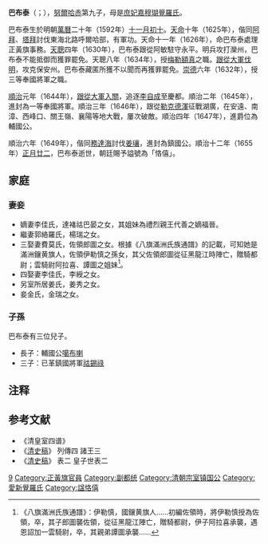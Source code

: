 {{東亞男性歷史人物
|名稱 =巴布泰
|身份 =
|國家 =
|時代 =
|主君 =
|屆數 =
|最高職務 =
|前任 = 
|繼任 = 
|圖片名稱 =
|圖片大小 =
|圖片說明 =
|姓 =
|名 =
|姓名 =
|字 =
|名乘 =<!--琉球士族用-->
|官職 =梅勒額真→罷免
|封爵 =三等奉國將軍→一等奉國將軍→輔國將軍→晉輔國公→鎮國公
|封號 =
|位階 =
|御稱號 =<!--日本皇族之稱號 -->
|宮號1 =<!--日本皇族之宮號 -->
|宮號2 =<!--朝鮮王族之宮號 -->
|封地 =
|神號 =
|尊號 =
|族裔 = 
|旗籍 =<!--清朝旗人專用 -->
|氏族 =
|籍貫 =
|本貫 =
|祖籍 =
|本籍 =
|出身地 =
|府邸 =
|世系 = 
|初名 =
|乳名 =<!--日本、朝鮮、琉球以 外人物用-->
|幼名 =<!--日本人用-->
|兒名 =<!--朝鮮人用-->
|童名 =<!--琉球人用-->
|小字 =
|別名 =
|號 =
|法號 =
|院號 =
|其他名號 =
|出生日期 =1592年
|出生地點 =
|婚年 =
|逝世年 =1655年 (62-63歲)
|逝世地 =
|諡號 =鎮國恪僖公
|墓葬 =
|祠廟 =
|父親 =清太祖[[努尔哈赤|努尔哈赤]]
|嫡母 =大福晋[[阿巴亥|阿巴亥]]
|母親 =[[庶妃嘉穆瑚覺羅氏|庶妃嘉穆瑚覺羅氏]]
|元配 =
|正室 =
|妻 =
|繼室 =
|平妻 =
|側室 =
|元配之父 =
|元配之嫡母 =
|元配之母 =
|正室之父 =
|正室之嫡母 =
|正室之母 =
|妻之父 =
|妻之嫡母 =
|妻之母 =
|繼室之父 =
|繼室之嫡母 =
|繼室之母 =
|平妻之父 =
|平妻之嫡母 =
|平妻之母 =
|兄弟 =廣略貝勒[[褚英|褚英]]<br>和碩禮烈親王[[代善|代善]]<br>鎮國勤敏公[[阿拜_(清朝)|阿拜]]<br>鎮國克潔將軍[[湯古代|湯古代]]<br>已革貝勒[[莽古爾泰|莽古爾泰]]<br>輔國愨厚公[[塔拜|塔拜]]<br>饒餘敏郡王[[阿巴泰|阿巴泰]]<br>清太宗[[皇太極|皇太極]]<br>已革貝勒[[德格類|德格類]]<br>已革英親王[[阿濟格|阿濟格]]<br>輔國介直公[[賴慕布|賴慕布]]<br>睿忠親王[[多爾袞|多爾袞]]<br>豫通親王[[多鐸|多鐸]]<br>[[費揚果|費揚果]]
|姊妹 =[[東果格格|東果格格]]<br>[[嫩哲格格|嫩哲格格]]<br>[[莽古濟|莽古濟]]<br>[[清太祖皇七女|鄉君]]<br>[[清太祖皇八女|和碩公主]]
|嫡兄弟 =
|嫡姊妹 =
|庶兄弟 =
|庶姊妹 =
|同胞兄弟 =已革鎮國將軍[[巴布海|巴布海]]
|同胞姊妹 =[[穆庫什|穆庫什]]<br>[[清太祖皇五女|皇五女]]<br>[[清太祖皇六女|皇六女]]
|異母兄弟 =
|異母姊妹 =
|異父兄弟 =
|異父姊妹 =
|繼兄弟 =
|繼姊妹 =
|子 =長子：輔國公[[噶布喇|噶布喇]]<br>三子：已革鎮國將軍[[祜錫祿|祜錫祿]]
|女 =
|嫡子 =
|嫡女 =
|庶子 =
|庶女 =
|養子 =
|養女 =
|繼子 =
|繼女 =
|其他親屬 =
|出身 = <!---此处指科举出身--->
|功名 = 
|經歷 = 
|著作 =
|注釋 =
}}

'''巴布泰'''（{{lang-mnc|ᠪᠠᠪᡠᡨᠠᡳ|z=Babutai}}；{{bd|1592年||1655年|catIdx=A}}），[[努爾哈赤|努爾哈赤]]第九子，母是[[庶妃嘉穆瑚覺羅氏|庶妃嘉穆瑚覺羅氏]]。

巴布泰生於明朝[[萬曆|萬曆]]二十年（1592年）[[十一月初十|十一月初十]]。[[天命_(後金)|天命]]十年（1625年），偕同[[阿拜_(清朝)|阿拜]]、[[塔拜|塔拜]]討伐東海北路呼爾哈部，有軍功。天命十一年（1626年），命巴布泰處理正黃旗事務。[[天聰|天聰]]四年（1630年），巴布泰跟從阿敏駐守永平。明兵攻打灤州，巴布泰不能抵御而獲罪罷免。天聰八年（1634年），授[[梅勒額真|梅勒額真]]之職。[[清兵入塞|跟從大軍伐明]]，攻克保安州。巴布泰藏匿所獲不以聞而再獲罪罷免。[[崇德|崇德]]六年（1632年），授三等奉國將軍之職。

[[順治|順治]]元年（1644年），[[一片石之戰|跟從大軍入關]]，追逐[[李自成|李自成]]至慶都。順治二年（1645年），進封為一等奉國將軍。順治三年（1646年），跟從[[勒克德渾|勒克德渾]]征戰湖廣，在安遠、南漳、西峰口、關王嶺、襄陽等地大戰，屢次破敵。順治四年（1647年），進爵位為輔國公。

順治六年（1649年），偕同[[務達海|務達海]]討伐[[姜瓖|姜瓖]]，進封為鎮國公。順治十二年（1655年）[[正月廿二|正月廿二]]，巴布泰逝世，朝廷賜予謚號為「恪僖」。

==家庭==
===妻妾===
*嫡妻李佳氏，達褚祜巴晏之女，其姐妹為禮烈親王代善之嫡福晉。
*繼妻郭絡羅氏，楊瑞之女。
*三娶妻費莫氏，佐領郎圖之女。根據《八旗滿洲氏族通譜》的記載，可知她是滿洲鑲黄旗人，佐領伊勒慎之孫女，其父佐領郎圖從征黑龍江時陣亡，贈騎都尉；雲騎尉阿拉喜、譚圖之姐妹<ref>《八旗滿洲氏族通譜》：伊勒慎，國鑲黄旗人......初編佐領時，將伊勒慎授為佐領，卒，其子郎圖襲佐領，從征黑龍江陣亡，贈騎都尉，伊子阿拉喜承襲，遇恩詔加一雲騎尉，卒，其親弟譚圖承襲......</ref>。
*四娶妻李佳氏，李綬之女。
*另室所居姜氏，姜秀之女。
*妾金氏，金瑞之女。

===子孫===
巴布泰有三位兒子。
*長子：輔國公[[噶布喇|噶布喇]]
*三子：已革鎮國將軍[[祜錫祿|祜錫祿]]

== 注释 ==

{{Reflist|25em}}

==参考文献==
*《清皇室四谱》
* 《[[清史稿|清史稿]]》 列傳四 諸王三
* 《[[清史稿|清史稿]]》 表二 皇子世表二

[[Category:清太祖皇子|9]]
[[Category:正黃旗官員|Category:正黃旗官員]]
[[Category:副都统|Category:副都统]]
[[Category:清朝宗室镇国公|Category:清朝宗室镇国公]]
[[Category:愛新覺羅氏|Category:愛新覺羅氏]]
[[Category:諡恪僖|Category:諡恪僖]]